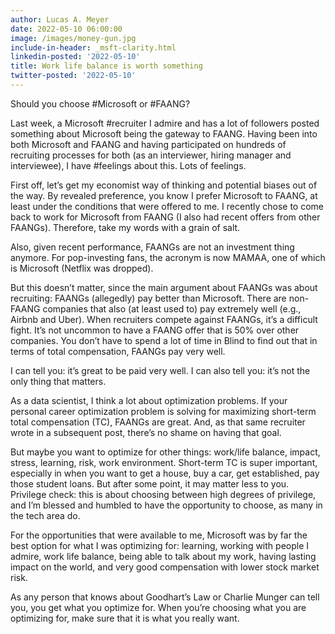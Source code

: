 ```yaml
---
author: Lucas A. Meyer
date: 2022-05-10 06:00:00
image: /images/money-gun.jpg
include-in-header: _msft-clarity.html
linkedin-posted: '2022-05-10'
title: Work life balance is worth something
twitter-posted: '2022-05-10'
---
```


Should you choose #Microsoft or #FAANG?

Last week, a Microsoft #recruiter I admire and has a lot of followers posted something about Microsoft being the gateway to FAANG. Having been into both Microsoft and FAANG and having participated on hundreds of recruiting processes for both (as an interviewer, hiring manager and interviewee), I have #feelings about this. Lots of feelings.

First off, let's get my economist way of thinking and potential biases out of the way. By revealed preference, you know I prefer Microsoft to FAANG, at least under the conditions that were offered to me. I recently chose to come back to work for Microsoft from FAANG (I also had recent offers from other FAANGs). Therefore, take my words with a grain of salt.

Also, given recent performance, FAANGs are not an investment thing anymore. For pop-investing fans, the acronym is now MAMAA, one of which is Microsoft (Netflix was dropped). 

But this doesn't matter, since the main argument about FAANGs was about recruiting: FAANGs (allegedly) pay better than Microsoft. There are non-FAANG companies that also (at least used to) pay extremely well (e.g., Airbnb and Uber). When recruiters compete against FAANGs, it's a difficult fight. It's not uncommon to have a FAANG offer that is 50% over other companies. You don't have to spend a lot of time in Blind to find out that in terms of total compensation, FAANGs pay very well.

I can tell you: it's great to be paid very well.
I can also tell you: it's not the only thing that matters.

As a data scientist, I think a lot about optimization problems. If your personal career optimization problem is solving for maximizing short-term total compensation (TC), FAANGs are great. And, as that same recruiter wrote in a subsequent post, there's no shame on having that goal.

But maybe you want to optimize for other things: work/life balance, impact, stress, learning, risk, work environment. Short-term TC is super important, especially in when you want to get a house, buy a car, get established, pay those student loans. But after some point, it may matter less to you. Privilege check: this is about choosing between high degrees of privilege, and I'm blessed and humbled to have the opportunity to choose, as many in the tech area do.

For the opportunities that were available to me, Microsoft was by far the best option for what I was optimizing for: learning, working with people I admire, work life balance, being able to talk about my work, having lasting impact on the world, and very good compensation with lower stock market risk.

As any person that knows about Goodhart's Law or Charlie Munger can tell you, you get what you optimize for. When you're choosing what you are optimizing for, make sure that it is what you really want.